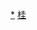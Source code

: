 <div style="position: relative" class="center">
{{Image label begin|image=Administrative Division Wuzhou.png|width={{{1|432}}}|link=}} 
{{Image label|x=1280|y=1090|scale={{{1|432}}}/1800|text={{vtext|[[万秀区|<span style="color: black;">'''万秀区'''</span>]]}}}}
{{Image label|x=1050|y=1170|scale={{{1|432}}}/1800|text=[[长洲区|<span style="color: black;">'''长'''</span>]]}}
{{Image label|x=1130|y=1230|scale={{{1|432}}}/1800|text=[[长洲区|<span style="color: black;">'''洲'''</span>]]}}
{{Image label|x=1210|y=1290|scale={{{1|432}}}/1800|text=[[长洲区|<span style="color: black;">'''区'''</span>]]}}
{{Image label|x=1210|y=1660|scale={{{1|432}}}/1800|text=[[龙圩区|<span style="color: black;">'''龙圩区'''</span>]]}}
{{Image label|x=1260|y=890|scale={{{1|432}}}/1800|text=[[苍梧县|<span style="color: black;">'''苍梧县'''</span>]]}}
{{Image label|x=570|y=1260|scale={{{1|432}}}/1800|text=[[藤县|<span style="color: black;">'''藤县'''</span>]]}}
{{Image label|x=270|y=410|scale={{{1|432}}}/1800|text=[[蒙山县|<span style="color: black;">'''蒙山县'''</span>]]}}
{{Image label|x=910|y=2110|scale={{{1|432}}}/1800|text=[[岑溪市|<span style="color: black;">'''岑溪市'''</span>]]}}
</div>
<noinclude>
[[Category:梧州行政区划|*]]
[[Category:中华人民共和国地级行政区划图|桂]]
</noinclude>